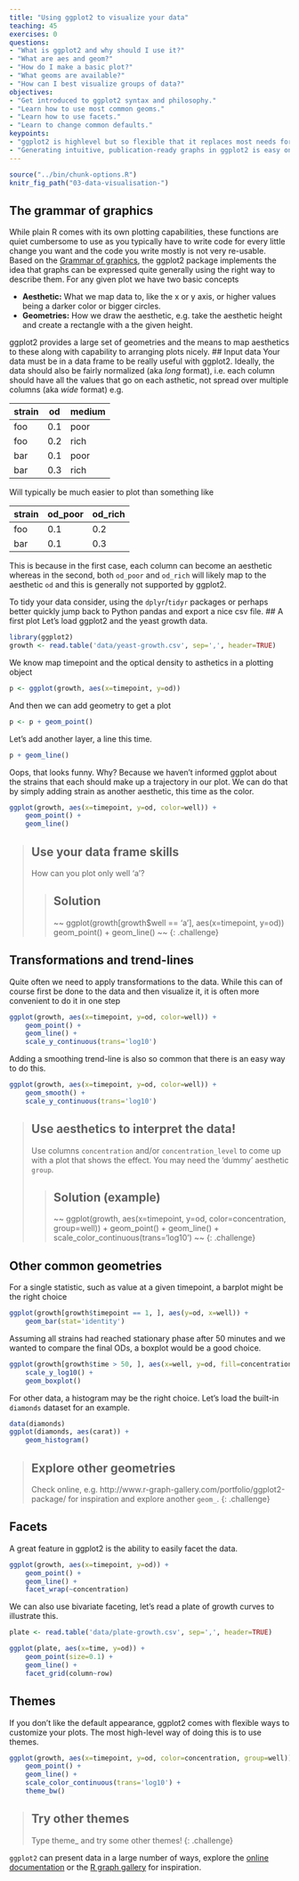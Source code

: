 ```yaml
---
title: "Using ggplot2 to visualize your data"
teaching: 45
exercises: 0
questions:
- "What is ggplot2 and why should I use it?"
- "What are aes and geom?"
- "How do I make a basic plot?"
- "What geoms are available?"
- "How can I best visualize groups of data?"
objectives:
- "Get introduced to ggplot2 syntax and philosophy."
- "Learn how to use most common geoms."
- "Learn how to use facets."
- "Learn to change common defaults."
keypoints:
- "ggplot2 is highlevel but so flexible that it replaces most needs for R's base graphics"
- "Generating intuitive, publication-ready graphs in ggplot2 is easy once you get the hang of it"
---
```



```r
source("../bin/chunk-options.R")
knitr_fig_path("03-data-visualisation-")
```

## The grammar of graphics <!-- 2 -->

While plain R comes with its own plotting capabilities, these functions are quiet cumbersome to use as you typically have to write code for every little change you want and the code you write mostly is not very re-usable. Based on the [Grammar of graphics](https://www.amazon.com/exec/obidos/ASIN/0387245448/7210-20), the ggplot2 package implements the idea that graphs can be expressed quite generally using the right way to describe them. For any given plot we have two basic concepts

- **Aesthetic:** What we map data to, like the x or y axis, or higher values being a darker color or bigger circles.
- **Geometries:** How we draw the aesthetic, e.g. take the aesthetic height and create a rectangle with a the given height.

ggplot2 provides a large set of geometries and the means to map aesthetics to these along with capability to arranging plots nicely.
## Input data <!-- 2 -->
Your data must be in a data frame to be really useful with ggplot2. Ideally, the data should also be fairly normalized (aka *long* format), i.e. each column should have all the values that go on each asthetic, not spread over multiple columns (aka *wide* format) e.g.

| strain  | od | medium |
|---------|----|--------|
| foo     | 0.1| poor   |
| foo     | 0.2| rich   |
| bar     | 0.1| poor   |
| bar     | 0.3| rich   |

Will typically be much easier to plot than something like

| strain  | od_poor | od_rich |
|---------|---------|---------|
| foo     | 0.1     | 0.2     |
| bar     | 0.1     | 0.3     |

This is because in the first case, each column can become an aesthetic whereas in the second, both `od_poor` and `od_rich` will likely map to the aesthetic `od` and this is generally not supported by ggplot2.

To tidy your data consider, using the `dplyr`/`tidyr` packages or perhaps better quickly jump back to Python pandas and export a nice csv file.
## A first plot <!-- 5 -->
Let's load ggplot2 and the yeast growth data.

```r
library(ggplot2)
growth <- read.table('data/yeast-growth.csv', sep=',', header=TRUE)
```

We know map timepoint and the optical density to asthetics in a plotting object

```r
p <- ggplot(growth, aes(x=timepoint, y=od))
```

And then we can add geometry to get a plot

```r
p <- p + geom_point()
```

Let's add another layer, a line this time.

```r
p + geom_line()
```

Oops, that looks funny. Why? Because we haven't informed ggplot about the strains that each should make up a trajectory in our plot. We can do that by simply adding strain as another aesthetic, this time as the color. 

```r
ggplot(growth, aes(x=timepoint, y=od, color=well)) +
    geom_point() +
    geom_line()
```

> ## Use your data frame skills
>
> How can you plot only well 'a'?
>
> > ## Solution
> > ~~
> > ggplot(growth[growth$well == 'a'], aes(x=timepoint, y=od))
> >    geom_point() +
> >    geom_line()
> > ~~
{: .challenge}

## Transformations and trend-lines <!-- 4 -->
Quite often we need to apply transformations to the data. While this can of course first be done to the data and then visualize it, it is often more convenient to do it in one step

```r
ggplot(growth, aes(x=timepoint, y=od, color=well)) +
    geom_point() +
    geom_line() +
    scale_y_continuous(trans='log10')
```        

Adding a smoothing trend-line is also so common that there is an easy way to do this.

```r
ggplot(growth, aes(x=timepoint, y=od, color=well)) +
    geom_smooth() +
    scale_y_continuous(trans='log10')
```        

> ## Use aesthetics to interpret the data!
>
> Use columns `concentration` and/or `concentration_level` to come up with a plot that shows the effect. You may need the 'dummy' aesthetic `group`.
>
> > ## Solution (example)
> > ~~
> > ggplot(growth, aes(x=timepoint, y=od, color=concentration, group=well)) +
> >     geom_point() +
> >     geom_line() +
> >     scale_color_continuous(trans='log10')
> > ~~
{: .challenge}

## Other common geometries <!-- 5 -->

For a single statistic, such as value at a given timepoint, a barplot might be the right choice

```r
ggplot(growth[growth$timepoint == 1, ], aes(y=od, x=well)) +
    geom_bar(stat='identity')
```        

Assuming all strains had reached stationary phase after 50 minutes and we wanted to compare the final ODs, a boxplot would be a good choice.

```r
ggplot(growth[growth$time > 50, ], aes(x=well, y=od, fill=concentration)) +
    scale_y_log10() +
    geom_boxplot()
```        

For other data, a histogram may be the right choice. Let's load the built-in `diamonds` dataset for an example.

```r
data(diamonds)
ggplot(diamonds, aes(carat)) +
    geom_histogram()
```        

> ## Explore other geometries
>
> Check online, e.g. http://www.r-graph-gallery.com/portfolio/ggplot2-package/ for inspiration and explore another `geom_`. 
{: .challenge}

## Facets <!-- 3 -->
A great feature in ggplot2 is the ability to easily facet the data. 

```r
ggplot(growth, aes(x=timepoint, y=od)) +
    geom_point() +
    geom_line() +
    facet_wrap(~concentration)
```

We can also use bivariate faceting, let's read a plate of growth curves to illustrate this.

```r
plate <- read.table('data/plate-growth.csv', sep=',', header=TRUE)

ggplot(plate, aes(x=time, y=od)) +
    geom_point(size=0.1) +
    geom_line() +
    facet_grid(column~row)
```
## Themes <!-- 2 -->
If you don't like the default appearance, ggplot2 comes with flexible ways to customize your plots. The most high-level way of doing this is to use themes.

```r
ggplot(growth, aes(x=timepoint, y=od, color=concentration, group=well)) +
    geom_point() +
    geom_line() +
    scale_color_continuous(trans='log10') +
    theme_bw()
```

> ## Try other themes
>
> Type theme_<TAB> and try some other themes!
{: .challenge}


`ggplot2` can present data in a large number of ways, explore the
[online documentation](http://docs.ggplot2.org) or the
[R graph gallery](http://www.r-graph-gallery.com/portfolio/ggplot2-package/)
for inspiration.
